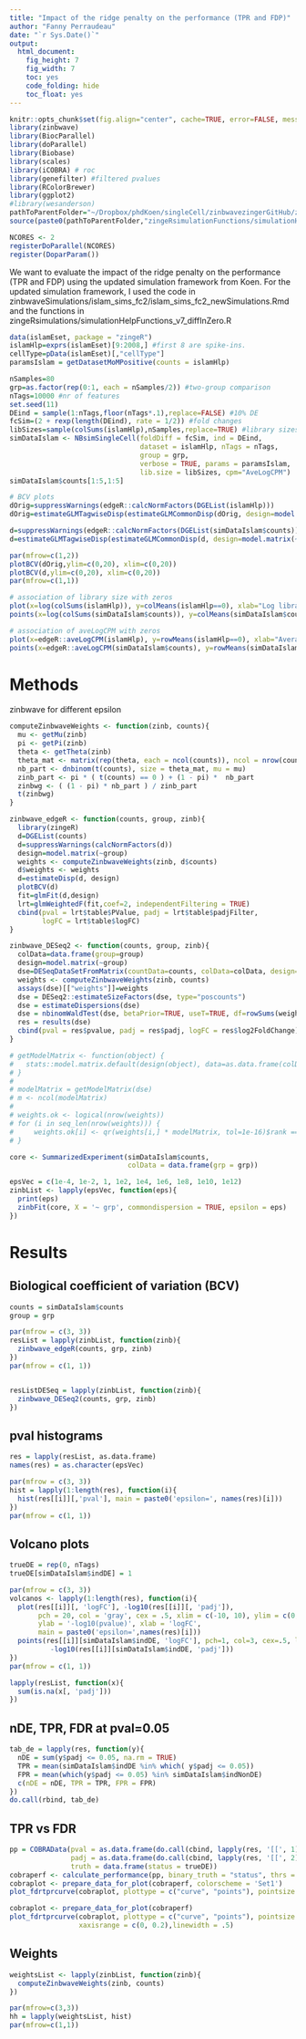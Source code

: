 ```yaml
---
title: "Impact of the ridge penalty on the performance (TPR and FDP)"
author: "Fanny Perraudeau"
date: "`r Sys.Date()`"
output:
  html_document:
    fig_height: 7
    fig_width: 7
    toc: yes
    code_folding: hide
    toc_float: yes
---
```


```r
knitr::opts_chunk$set(fig.align="center", cache=TRUE, error=FALSE, message=FALSE, warning=TRUE)
library(zinbwave)
library(BiocParallel)
library(doParallel)
library(Biobase)
library(scales)
library(iCOBRA) # roc
library(genefilter) #filtered pvalues
library(RColorBrewer)
library(ggplot2)
#library(wesanderson)
pathToParentFolder="~/Dropbox/phdKoen/singleCell/zinbwavezingerGitHub/zinbwaveZinger/"
source(paste0(pathToParentFolder,"zingeRsimulationFunctions/simulationHelpFunctions_v7_diffInZero.R"))
```

```r
NCORES <- 2
registerDoParallel(NCORES)
register(DoparParam())
```

We want to evaluate the impact of the ridge penalty on the performance (TPR and FDP) using the updated simulation framework from Koen. For the updated simulation framework, I used the code in zinbwaveSimulations/islam_sims_fc2/islam_sims_fc2_newSimulations.Rmd and the functions in zingeRsimulations/simulationHelpFunctions_v7_diffInZero.R


```r
data(islamEset, package = "zingeR")
islamHlp=exprs(islamEset)[9:2008,] #first 8 are spike-ins.
cellType=pData(islamEset)[,"cellType"]
paramsIslam = getDatasetMoMPositive(counts = islamHlp)
```

```r
nSamples=80
grp=as.factor(rep(0:1, each = nSamples/2)) #two-group comparison
nTags=10000 #nr of features
set.seed(11)
DEind = sample(1:nTags,floor(nTags*.1),replace=FALSE) #10% DE
fcSim=(2 + rexp(length(DEind), rate = 1/2)) #fold changes
libSizes=sample(colSums(islamHlp),nSamples,replace=TRUE) #library sizes
simDataIslam <- NBsimSingleCell(foldDiff = fcSim, ind = DEind,
                                dataset = islamHlp, nTags = nTags,
                                group = grp,
                                verbose = TRUE, params = paramsIslam,
                                lib.size = libSizes, cpm="AveLogCPM")
simDataIslam$counts[1:5,1:5]
```

```r
# BCV plots
dOrig=suppressWarnings(edgeR::calcNormFactors(DGEList(islamHlp)))
dOrig=estimateGLMTagwiseDisp(estimateGLMCommonDisp(dOrig, design=model.matrix(~cellType), interval=c(0,10)),prior.df=0)

d=suppressWarnings(edgeR::calcNormFactors(DGEList(simDataIslam$counts)))
d=estimateGLMTagwiseDisp(estimateGLMCommonDisp(d, design=model.matrix(~grp), interval=c(0,10)),prior.df=0)
```

```r
par(mfrow=c(1,2))
plotBCV(dOrig,ylim=c(0,20), xlim=c(0,20))
plotBCV(d,ylim=c(0,20), xlim=c(0,20))
par(mfrow=c(1,1))
```

```r
# association of library size with zeros
plot(x=log(colSums(islamHlp)), y=colMeans(islamHlp==0), xlab="Log library size", ylab="Fraction of zeros", xlim=c(8,20))
points(x=log(colSums(simDataIslam$counts)), y=colMeans(simDataIslam$counts==0), col=2)
```

```r
# association of aveLogCPM with zeros
plot(x=edgeR::aveLogCPM(islamHlp), y=rowMeans(islamHlp==0), xlab="Average log CPM", ylab="Fraction of zeros", ylim=c(0,1), col=alpha(1,1/2), pch=19, cex=.3)
points(x=edgeR::aveLogCPM(simDataIslam$counts), y=rowMeans(simDataIslam$counts==0),col=alpha(2,1/2),pch=19,cex=.3)
```

# Methods

zinbwave for different epsilon

```r
computeZinbwaveWeights <- function(zinb, counts){
  mu <- getMu(zinb)
  pi <- getPi(zinb)
  theta <- getTheta(zinb)
  theta_mat <- matrix(rep(theta, each = ncol(counts)), ncol = nrow(counts))
  nb_part <- dnbinom(t(counts), size = theta_mat, mu = mu)
  zinb_part <- pi * ( t(counts) == 0 ) + (1 - pi) *  nb_part
  zinbwg <- ( (1 - pi) * nb_part ) / zinb_part
  t(zinbwg)
}
```

```r
zinbwave_edgeR <- function(counts, group, zinb){
  library(zingeR)
  d=DGEList(counts)
  d=suppressWarnings(calcNormFactors(d))
  design=model.matrix(~group)
  weights <- computeZinbwaveWeights(zinb, d$counts)
  d$weights <- weights
  d=estimateDisp(d, design)
  plotBCV(d)
  fit=glmFit(d,design)
  lrt=glmWeightedF(fit,coef=2, independentFiltering = TRUE)
  cbind(pval = lrt$table$PValue, padj = lrt$table$padjFilter,
        logFC = lrt$table$logFC)
}
```

```r
zinbwave_DESeq2 <- function(counts, group, zinb){
  colData=data.frame(group=group)
  design=model.matrix(~group)
  dse=DESeqDataSetFromMatrix(countData=counts, colData=colData, design=~group)
  weights <- computeZinbwaveWeights(zinb, counts)
  assays(dse)[["weights"]]=weights
  dse = DESeq2::estimateSizeFactors(dse, type="poscounts")
  dse = estimateDispersions(dse)
  dse = nbinomWaldTest(dse, betaPrior=TRUE, useT=TRUE, df=rowSums(weights)-2)
  res = results(dse)
  cbind(pval = res$pvalue, padj = res$padj, logFC = res$log2FoldChange)
}
```

```r
# getModelMatrix <- function(object) {
#   stats::model.matrix.default(design(object), data=as.data.frame(colData(object)))
# }
#
# modelMatrix = getModelMatrix(dse)
# m <- ncol(modelMatrix)
#
# weights.ok <- logical(nrow(weights))
# for (i in seq_len(nrow(weights))) {
#     weights.ok[i] <- qr(weights[i,] * modelMatrix, tol=1e-16)$rank == m
# }
```

```r
core <- SummarizedExperiment(simDataIslam$counts,
                             colData = data.frame(grp = grp))
```

```r
epsVec = c(1e-4, 1e-2, 1, 1e2, 1e4, 1e6, 1e8, 1e10, 1e12)
zinbList <- lapply(epsVec, function(eps){
  print(eps)
  zinbFit(core, X = '~ grp', commondispersion = TRUE, epsilon = eps)
})
```

# Results

## Biological coefficient of variation (BCV)

```r
counts = simDataIslam$counts
group = grp

par(mfrow = c(3, 3))
resList = lapply(zinbList, function(zinb){
  zinbwave_edgeR(counts, grp, zinb)
})
par(mfrow = c(1, 1))


resListDESeq = lapply(zinbList, function(zinb){
  zinbwave_DESeq2(counts, grp, zinb)
})

```

## pval histograms
```r
res = lapply(resList, as.data.frame)
names(res) = as.character(epsVec)
```

```r
par(mfrow = c(3, 3))
hist = lapply(1:length(res), function(i){
  hist(res[[i]][,'pval'], main = paste0('epsilon=', names(res)[i]))
})
par(mfrow = c(1, 1))
```

## Volcano plots
```r
trueDE = rep(0, nTags)
trueDE[simDataIslam$indDE] = 1

par(mfrow = c(3, 3))
volcanos <- lapply(1:length(res), function(i){
  plot(res[[i]][, 'logFC'], -log10(res[[i]][, 'padj']),
       pch = 20, col = 'gray', cex = .5, xlim = c(-10, 10), ylim = c(0, 15),
       ylab = '-log10(pvalue)', xlab = 'logFC',
       main = paste0('epsilon=',names(res)[i]))
  points(res[[i]][simDataIslam$indDE, 'logFC'], pch=1, col=3, cex=.5, lwd=1,
          -log10(res[[i]][simDataIslam$indDE, 'padj']))
})
par(mfrow = c(1, 1))
```

```r
lapply(resList, function(x){
  sum(is.na(x[, 'padj']))
})
```

## nDE, TPR, FDR at pval=0.05
```r
tab_de = lapply(res, function(y){
  nDE = sum(y$padj <= 0.05, na.rm = TRUE)
  TPR = mean(simDataIslam$indDE %in% which( y$padj <= 0.05))
  FPR = mean(which(y$padj <= 0.05) %in% simDataIslam$indNonDE)
  c(nDE = nDE, TPR = TPR, FPR = FPR)
})
do.call(rbind, tab_de)
```

## TPR vs FDR
```r
pp = COBRAData(pval = as.data.frame(do.call(cbind, lapply(res, '[[', 1))),
               padj = as.data.frame(do.call(cbind, lapply(res, '[[', 2))),
               truth = data.frame(status = trueDE))
cobraperf <- calculate_performance(pp, binary_truth = "status", thrs = 0.05)
cobraplot <- prepare_data_for_plot(cobraperf, colorscheme = 'Set1')
plot_fdrtprcurve(cobraplot, plottype = c("curve", "points"), pointsize = 1, linewidth = .5)
```

```r
cobraplot <- prepare_data_for_plot(cobraperf)
plot_fdrtprcurve(cobraplot, plottype = c("curve", "points"), pointsize = .1,
                 xaxisrange = c(0, 0.2),linewidth = .5)
```

## Weights

```r
weightsList <- lapply(zinbList, function(zinb){
  computeZinbwaveWeights(zinb, counts)
})

par(mfrow=c(3,3))
hh = lapply(weightsList, hist)
par(mfrow=c(1,1))
```
